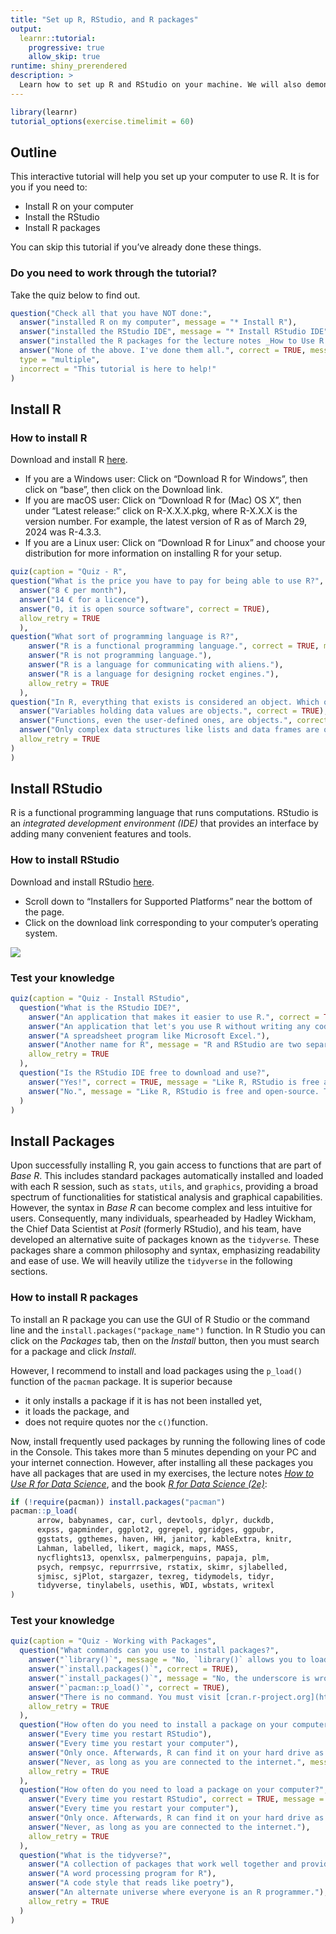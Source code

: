 ```yaml
---
title: "Set up R, RStudio, and R packages"
output:
  learnr::tutorial:
    progressive: true
    allow_skip: true
runtime: shiny_prerendered
description: >
  Learn how to set up R and RStudio on your machine. We will also demonstrate how to install R packages from CRAN, and install the tidyverse package.
---
```


```r
library(learnr)
tutorial_options(exercise.timelimit = 60)
```


## Outline

This interactive tutorial will help you set up your computer to use R. 
It is for you if you need to:

* Install R on your computer
* Install the RStudio
* Install R packages

You can skip this tutorial if you've already done these things.

### Do you need to work through the tutorial? 

Take the quiz below to find out.

```r
question("Check all that you have NOT done:",
  answer("installed R on my computer", message = "* Install R"),
  answer("installed the RStudio IDE", message = "* Install RStudio IDE"),
  answer("installed the R packages for the lecture notes _How to Use R for Data Science_", message = "* Install Packages"),
  answer("None of the above. I've done them all.", correct = TRUE, message = "You can skip this tutorial!"),
  type = "multiple",
  incorrect = "This tutorial is here to help!"
)
```

## Install R

### How to install R

Download and install R [here](https://cloud.r-project.org/). 

-   If you are a Windows user: Click on "Download R for Windows", then click on "base", then click on the Download link.
-   If you are macOS user: Click on "Download R for (Mac) OS X", then under "Latest release:" click on R-X.X.X.pkg, where R-X.X.X is the version number. For example, the latest version of R as of March 29, 2024 was R-4.3.3.
-   If you are a Linux user: Click on "Download R for Linux" and choose your distribution for more information on installing R for your setup.


```r
quiz(caption = "Quiz - R",
question("What is the price you have to pay for being able to use R?",
  answer("8 € per month"),
  answer("14 € for a licence"),
  answer("0, it is open source software", correct = TRUE),
  allow_retry = TRUE
  ),
question("What sort of programming language is R?",
    answer("R is a functional programming language.", correct = TRUE, message = "R is a *functional programming language*. If you want R to do something, you need to use a function."),
    answer("R is not programming language."),
    answer("R is a language for communicating with aliens."),
    answer("R is a language for designing rocket engines."),
    allow_retry = TRUE
  ),
question("In R, everything that exists is considered an object. Which of the following statements are true regarding this concept?",
  answer("Variables holding data values are objects.", correct = TRUE),
  answer("Functions, even the user-defined ones, are objects.", correct = TRUE),
  answer("Only complex data structures like lists and data frames are objects.", correct = FALSE),
  allow_retry = TRUE
)
)
```


## Install RStudio

R is a functional programming language that runs computations. RStudio is an *integrated development environment (IDE)* that provides an interface by adding many convenient features and tools. 

### How to install RStudio

Download and install RStudio [here](https://www.rstudio.com/products/rstudio/download/).

-   Scroll down to "Installers for Supported Platforms" near the bottom of the page.
-   Click on the download link corresponding to your computer's operating system.

![](https://vimeo.com/203516968)


### Test your knowledge

```r
quiz(caption = "Quiz - Install RStudio",
  question("What is the RStudio IDE?",
    answer("An application that makes it easier to use R.", correct = TRUE, message = "RStudio organizes your workspace and makes it easier to write, use, debug, and save R code. I highly recommend it and will rely on the RStudio IDE in several tutorials."),
    answer("An application that let's you use R without writing any code", message = "And thank goodness! Code provides a reproducible record of your work, which is essential for data science."),
    answer("A spreadsheet program like Microsoft Excel."),
    answer("Another name for R", message = "R and RStudio are two separate things. R is a language, like English. Think of RStudio as a program that helps you use the language, kind of like how a word processing program helps you write in English."),
    allow_retry = TRUE
  ),
  question("Is the RStudio IDE free to download and use?",
    answer("Yes!", correct = TRUE, message = "Like R, RStudio is free and open-source. There do exist professional versions of RStudio with enhanced features, but we will not rely on those features in these tutorials."),
    answer("No.", message = "Like R, RStudio is free and open-source. There do exist professional versions of RStudio with enhanced features, but we will not rely on those features in these tutorials.")
  )
)
```

## Install Packages

Upon successfully installing R, you gain access to functions that are part of _Base R_. This includes standard packages automatically installed and loaded with each R session, such as `stats`, `utils`, and `graphics`, providing a broad spectrum of functionalities for statistical analysis and graphical capabilities. However, the syntax in _Base R_ can become complex and less intuitive for users. Consequently, many individuals, spearheaded by Hadley Wickham, the Chief Data Scientist at _Posit_ (formerly RStudio), and his team, have developed an alternative suite of packages known as the `tidyverse`. These packages share a common philosophy and syntax, emphasizing readability and ease of use. We will heavily utilize the `tidyverse` in the following sections.

### How to install R packages

To install an R package you can use the GUI of R Studio or the command line and the `install.packages("package_name")` function. In R Studio you can click on the *Packages* tab, then on the *Install* button, then you must search for a package and click *Install*. 


However, I recommend to install and load packages using the `p_load()` function of the `pacman` package. It is superior because

- it only installs a package if it is has not been installed yet, 
- it loads the package, and
- does not require quotes nor the `c()`function.

Now, install frequently used packages by running the following lines of code in the Console. This takes more than 5 minutes depending on your PC and your internet connection. However, after installing all these packages you have all packages that are used in my exercises, the lecture notes [_How to Use R for Data Science_](https://hubchev.github.io/ds/), and the book [_R for Data Science (2e)_](https://r4ds.hadley.nz/):

```r
if (!require(pacman)) install.packages("pacman")
pacman::p_load(
      arrow, babynames, car, curl, devtools, dplyr, duckdb, 
      expss, gapminder, ggplot2, ggrepel, ggridges, ggpubr, 
      ggstats, ggthemes, haven, HH, janitor, kableExtra, knitr, 
      Lahman, labelled, likert, magick, maps, MASS, 
      nycflights13, openxlsx, palmerpenguins, papaja, plm, 
      psych, rempsyc, repurrrsive, rstatix, skimr, sjlabelled, 
      sjmisc, sjPlot, stargazer, texreg, tidymodels, tidyr, 
      tidyverse, tinylabels, usethis, WDI, wbstats, writexl
)
```

### Test your knowledge

```r
quiz(caption = "Quiz - Working with Packages",
  question("What commands can you use to install packages?",
    answer("`library()`", message = "No, `library()` allows you to load a installed package."),
    answer("`install.packages()`", correct = TRUE),
    answer("`install_packages()`", message = "No, the underscore is wrong."),
    answer("`pacman::p_load()`", correct = TRUE),    
    answer("There is no command. You must visit [cran.r-project.org](http://cran.r-project.org) and download packages manually.", message = "R makes it easy to download packages. You connect to the internet and then run one of the commands above."),
    allow_retry = TRUE
  ),
  question("How often do you need to install a package on your computer?",
    answer("Every time you restart RStudio"),
    answer("Every time you restart your computer"),
    answer("Only once. Afterwards, R can find it on your hard drive as needed.", correct = TRUE),
    answer("Never, as long as you are connected to the internet.", message = "This could be true if you are using R over a cloud service. However, if you are using R locally on your own computer, you will need to install each package that you use on your computer."),
    allow_retry = TRUE
  ),
  question("How often do you need to load a package on your computer?",
    answer("Every time you restart RStudio", correct = TRUE, message = "You need to load a package into your session every time you start a new R session if you want to use the functions or data provided by that package."),
    answer("Every time you restart your computer"),
    answer("Only once. Afterwards, R can find it on your hard drive as needed."),
    answer("Never, as long as you are connected to the internet."),
    allow_retry = TRUE
  ),
  question("What is the tidyverse?",
    answer("A collection of packages that work well together and provide tools for common data science tasks.", correct = TRUE, message = 'You can install all of the tidyverse packages at once with `install.packages("tidyverse")`.'),
    answer("A word processing program for R"),
    answer("A code style that reads like poetry"),
    answer("An alternate universe where everyone is an R programmer."),
    allow_retry = TRUE
  )
)
```

